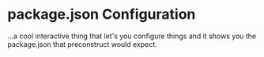 # package.json Configuration

...a cool interactive thing that let's you configure things and it shows you the package.json that preconstruct would expect.

